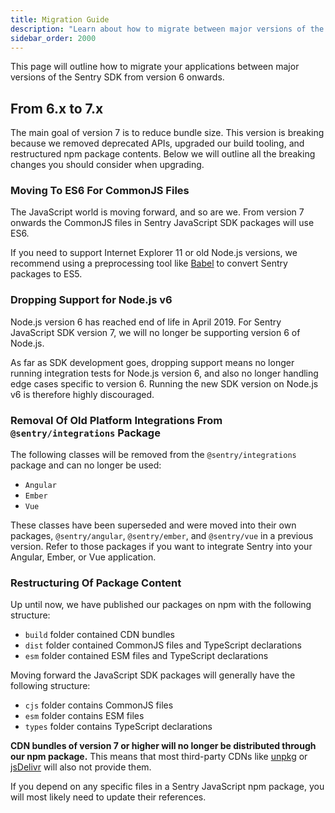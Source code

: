 ```yaml
---
title: Migration Guide
description: "Learn about how to migrate between major versions of the JavaScript SDKs."
sidebar_order: 2000
---
```


This page will outline how to migrate your applications between major versions of the Sentry SDK from version 6 onwards.

## From 6.x to 7.x

The main goal of version 7 is to reduce bundle size. This version is breaking because we removed deprecated APIs, upgraded our build tooling, and restructured npm package contents.
Below we will outline all the breaking changes you should consider when upgrading.

### Moving To ES6 For CommonJS Files

The JavaScript world is moving forward, and so are we. From version 7 onwards the CommonJS files in Sentry JavaScript SDK packages will use ES6.

If you need to support Internet Explorer 11 or old Node.js versions, we recommend using a preprocessing tool like [Babel](https://babeljs.io/) to convert Sentry packages to ES5.

### Dropping Support for Node.js v6

Node.js version 6 has reached end of life in April 2019. For Sentry JavaScript SDK version 7, we will no longer be supporting version 6 of Node.js.

As far as SDK development goes, dropping support means no longer running integration tests for Node.js version 6, and also no longer handling edge cases specific to version 6.
Running the new SDK version on Node.js v6 is therefore highly discouraged.

### Removal Of Old Platform Integrations From `@sentry/integrations` Package

The following classes will be removed from the `@sentry/integrations` package and can no longer be used:

- `Angular`
- `Ember`
- `Vue`

These classes have been superseded and were moved into their own packages, `@sentry/angular`, `@sentry/ember`, and `@sentry/vue` in a previous version.
Refer to those packages if you want to integrate Sentry into your Angular, Ember, or Vue application.

### Restructuring Of Package Content

Up until now, we have published our packages on npm with the following structure:

- `build` folder contained CDN bundles
- `dist` folder contained CommonJS files and TypeScript declarations
- `esm` folder contained ESM files and TypeScript declarations

Moving forward the JavaScript SDK packages will generally have the following structure:

- `cjs` folder contains CommonJS files
- `esm` folder contains ESM files
- `types` folder contains TypeScript declarations

**CDN bundles of version 7 or higher will no longer be distributed through our npm package.**
This means that most third-party CDNs like [unpkg](https://unpkg.com/) or [jsDelivr](https://www.jsdelivr.com/) will also not provide them.

If you depend on any specific files in a Sentry JavaScript npm package, you will most likely need to update their references.
